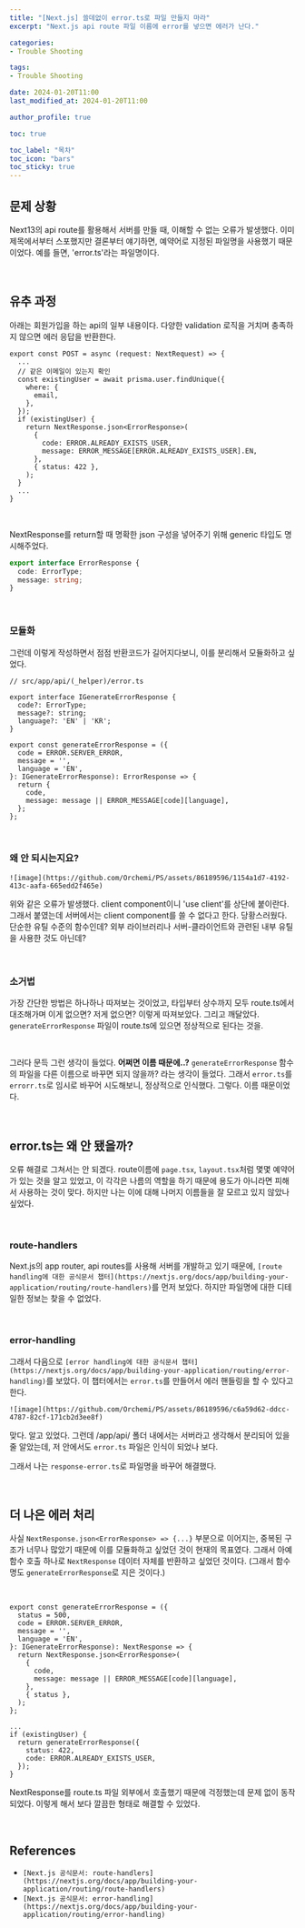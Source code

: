 ```yaml
---
title: "[Next.js] 쓸데없이 error.ts로 파일 만들지 마라"
excerpt: "Next.js api route 파일 이름에 error를 넣으면 에러가 난다."

categories: 
- Trouble Shooting

tags:
- Trouble Shooting

date: 2024-01-20T11:00
last_modified_at: 2024-01-20T11:00

author_profile: true

toc: true

toc_label: "목차"
toc_icon: "bars"
toc_sticky: true
---
```


## 문제 상황

Next13의 api route를 활용해서 서버를 만들 때, 이해할 수 없는 오류가 발생했다. 이미 제목에서부터 스포했지만 결론부터 얘기하면, 예약어로 지정된 파일명을 사용했기 때문이었다. 예를 들면, 'error.ts'라는 파일명이다.

<br />

## 유추 과정

아래는 회원가입을 하는 api의 일부 내용이다. 다양한 validation 로직을 거치며 충족하지 않으면 에러 응답을 반환한다.

```tsx
export const POST = async (request: NextRequest) => {
  ...
  // 같은 이메일이 있는지 확인
  const existingUser = await prisma.user.findUnique({
    where: {
      email,
    },
  });
  if (existingUser) {
    return NextResponse.json<ErrorResponse>(
      {
        code: ERROR.ALREADY_EXISTS_USER,
        message: ERROR_MESSAGE[ERROR.ALREADY_EXISTS_USER].EN,
      },
      { status: 422 },
    );
  }
  ...
}
```

<br />

NextResponse를 return할 때 명확한 json 구성을 넣어주기 위해 generic 타입도 명시해주었다.

```ts
export interface ErrorResponse {
  code: ErrorType;
  message: string;
}
```

<br />

### 모듈화

그런데 이렇게 작성하면서 점점 반환코드가 길어지다보니, 이를 분리해서 모듈화하고 싶었다.

```tsx
// src/app/api/(_helper)/error.ts

export interface IGenerateErrorResponse {
  code?: ErrorType;
  message?: string;
  language?: 'EN' | 'KR';
}

export const generateErrorResponse = ({
  code = ERROR.SERVER_ERROR,
  message = '',
  language = 'EN',
}: IGenerateErrorResponse): ErrorResponse => {
  return {
    code,
    message: message || ERROR_MESSAGE[code][language],
  };
};
```

<br />

### 왜 안 되시는지요?

`![image](https://github.com/Orchemi/PS/assets/86189596/1154a1d7-4192-413c-aafa-665edd2f465e)`

위와 같은 오류가 발생했다. client component이니 'use client'를 상단에 붙이란다. 그래서 붙였는데 서버에서는 client component를 쓸 수 없다고 한다. 당황스러웠다. 단순한 유틸 수준의 함수인데? 외부 라이브러리나 서버-클라이언트와 관련된 내부 유틸을 사용한 것도 아닌데?

<br />

### 소거법

가장 간단한 방법은 하나하나 따져보는 것이었고, 타입부터 상수까지 모두 route.ts에서 대조해가며 이게 없으면? 저게 없으면? 이렇게 따져보았다. 그리고 깨달았다. `generateErrorResponse` 파일이 route.ts에 있으면 정상적으로 된다는 것을.

<br />

그러다 문득 그런 생각이 들었다. **어쩌면 이름 때문에..?** `generateErrorResponse` 함수의 파일을 다른 이름으로 바꾸면 되지 않을까? 라는 생각이 들었다. 그래서 `error.ts`를 `errorr.ts`로 임시로 바꾸어 시도해보니, 정상적으로 인식했다. 그렇다. 이름 때문이었다.

<br />

## error.ts는 왜 안 됐을까?

오류 해결로 그쳐서는 안 되겠다. route이름에 `page.tsx`, `layout.tsx`처럼 몇몇 예약어가 있는 것을 알고 있었고, 이 각각은 나름의 역할을 하기 때문에 용도가 아니라면 피해서 사용하는 것이 맞다. 하지만 나는 이에 대해 나머지 이름들을 잘 모르고 있지 않았나 싶었다.

<br />

### route-handlers

Next.js의 app router, api routes를 사용해 서버를 개발하고 있기 때문에, `[route handling에 대한 공식문서 챕터](https://nextjs.org/docs/app/building-your-application/routing/route-handlers)`를 먼저 보았다. 하지만 파일명에 대한 디테일한 정보는 찾을 수 없었다.

<br />

### error-handling

그래서 다음으로 `[error handling에 대한 공식문서 챕터](https://nextjs.org/docs/app/building-your-application/routing/error-handling)`를 보았다. 이 챕터에서는 `error.ts`를 만들어서 에러 핸들링을 할 수 있다고 한다.

`![image](https://github.com/Orchemi/PS/assets/86189596/c6a59d62-ddcc-4787-82cf-171cb2d3ee8f)`

맞다. 알고 있었다. 그런데 /app/api/ 폴더 내에서는 서버라고 생각해서 분리되어 있을 줄 알았는데, 저 안에서도 `error.ts` 파일은 인식이 되었나 보다.

그래서 나는 `response-error.ts`로 파일명을 바꾸어 해결했다.

<br />

## 더 나은 에러 처리

사실 `NextResponse.json<ErrorResponse> => {...}` 부분으로 이어지는, 중복된 구조가 너무나 많았기 때문에 이를 모듈화하고 싶었던 것이 현재의 목표였다. 그래서 아예 함수 호출 하나로 `NextResponse` 데이터 자체를 반환하고 싶었던 것이다. (그래서 함수명도 `generateErrorResponse`로 지은 것이다.)

<br />

```tsx
export const generateErrorResponse = ({
  status = 500,
  code = ERROR.SERVER_ERROR,
  message = '',
  language = 'EN',
}: IGenerateErrorResponse): NextResponse => {
  return NextResponse.json<ErrorResponse>(
    {
      code,
      message: message || ERROR_MESSAGE[code][language],
    },
    { status },
  );
};
```

```tsx
...
if (existingUser) {
  return generateErrorResponse({
    status: 422,
    code: ERROR.ALREADY_EXISTS_USER,
  });
}
```

NextResponse를 route.ts 파일 외부에서 호출했기 때문에 걱정했는데 문제 없이 동작되었다. 이렇게 해서 보다 깔끔한 형태로 해결할 수 있었다.

<br />

## References

- `[Next.js 공식문서: route-handlers](https://nextjs.org/docs/app/building-your-application/routing/route-handlers)`
- `[Next.js 공식문서: error-handling](https://nextjs.org/docs/app/building-your-application/routing/error-handling)`